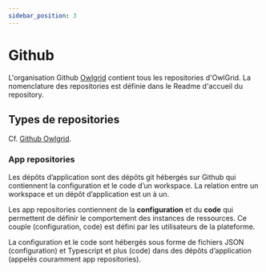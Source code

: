 ```yaml
---
sidebar_position: 3
---
```


# Github

L'organisation Github [Owlgrid](https://github.com/owlgrid) contient tous les repositories d'OwlGrid. La nomenclature des repositories est définie dans le Readme d'accueil du repository.

## Types de repositories

Cf. [Github Owlgrid](https://github.com/owlgrid).

### App repositories

Les dépôts d’application sont des dépôts git hébergés sur Github qui contiennent la configuration et le code d’un workspace. La relation entre un workspace et un dépôt d’application est un à un.

Les app repositories contiennent de la **configuration** et du **code** qui permettent de définir le comportement des instances de ressources. Ce couple (configuration, code) est défini par les utilisateurs de la plateforme.

La configuration et le code sont hébergés sous forme de fichiers JSON (configuration) et Typescript et plus (code) dans des dépôts d’application (appelés couramment app repositories).